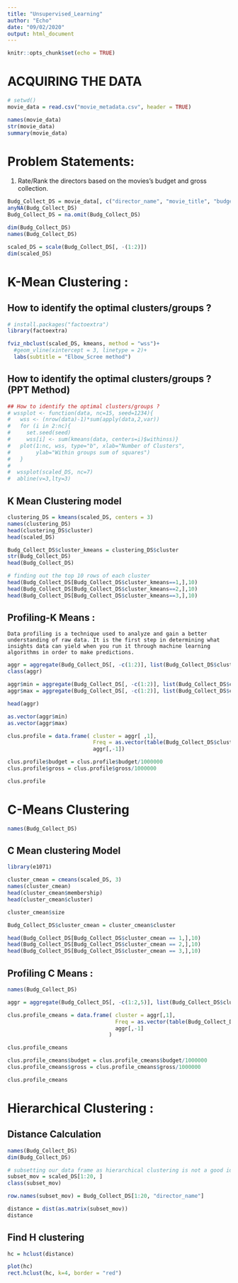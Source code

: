 ```yaml
---
title: "Unsupervised_Learning"
author: "Echo"
date: "09/02/2020"
output: html_document
---
```


```r
knitr::opts_chunk$set(echo = TRUE)
```

# ACQUIRING THE DATA
```r

# setwd()
movie_data = read.csv("movie_metadata.csv", header = TRUE) 

names(movie_data)
str(movie_data)
summary(movie_data)

```


# Problem Statements:
1. Rate/Rank the directors based on the movies's budget and gross collection.

```r


Budg_Collect_DS = movie_data[, c("director_name", "movie_title", "budget", "gross")]
anyNA(Budg_Collect_DS)
Budg_Collect_DS = na.omit(Budg_Collect_DS)

dim(Budg_Collect_DS)
names(Budg_Collect_DS)

scaled_DS = scale(Budg_Collect_DS[, -(1:2)])
dim(scaled_DS)

```


##################################################################################################################################################
# K-Mean Clustering :

## How to identify the optimal clusters/groups ?
```r
# install.packages("factoextra")
library(factoextra)

fviz_nbclust(scaled_DS, kmeans, method = "wss")+
  #geom_vline(xintercept = 3, linetype = 2)+
  labs(subtitle = "Elbow_Scree method")

```


## How to identify the optimal clusters/groups ? (PPT Method)
```r
## How to identify the optimal clusters/groups ?
# wssplot <- function(data, nc=15, seed=1234){
#   wss <- (nrow(data)-1)*sum(apply(data,2,var))
#   for (i in 2:nc){
#     set.seed(seed)
#     wss[i] <- sum(kmeans(data, centers=i)$withinss)}
#   plot(1:nc, wss, type="b", xlab="Number of Clusters",
#        ylab="Within groups sum of squares")
#   }
# 
#  wssplot(scaled_DS, nc=7)
#  abline(v=3,lty=3)
```


## K Mean Clustering model
```r

clustering_DS = kmeans(scaled_DS, centers = 3)
names(clustering_DS)
head(clustering_DS$cluster)
head(scaled_DS)

Budg_Collect_DS$cluster_kmeans = clustering_DS$cluster
str(Budg_Collect_DS)
head(Budg_Collect_DS)

# finding out the top 10 rows of each cluster
head(Budg_Collect_DS[Budg_Collect_DS$cluster_kmeans==1,],10)
head(Budg_Collect_DS[Budg_Collect_DS$cluster_kmeans==2,],10)
head(Budg_Collect_DS[Budg_Collect_DS$cluster_kmeans==3,],10)

```


## Profiling-K Means :
`Data profiling is a technique used to analyze and gain a better understanding of raw data. It is the first step in determining what insights data can yield when you run it through machine learning algorithms in order to make predictions.`
```r
aggr = aggregate(Budg_Collect_DS[, -c(1:2)], list(Budg_Collect_DS$cluster_kmeans), mean)
class(aggr)

aggr$min = aggregate(Budg_Collect_DS[, -c(1:2)], list(Budg_Collect_DS$cluster_kmeans), min)
aggr$max = aggregate(Budg_Collect_DS[, -c(1:2)], list(Budg_Collect_DS$cluster_kmeans), max)

head(aggr)

as.vector(aggr$min)
as.vector(aggr$max)

clus.profile = data.frame( cluster = aggr[ ,1],
                           Freq = as.vector(table(Budg_Collect_DS$cluster_kmeans)),
                           aggr[,-1])

clus.profile$budget = clus.profile$budget/1000000
clus.profile$gross = clus.profile$gross/1000000

clus.profile

```




#############################################################################################################################
# C-Means Clustering
```r

names(Budg_Collect_DS)

```

## C Mean clustering Model
```r
library(e1071)

cluster_cmean = cmeans(scaled_DS, 3)
names(cluster_cmean)
head(cluster_cmean$membership)
head(cluster_cmean$cluster)

cluster_cmean$size

Budg_Collect_DS$cluster_cmean = cluster_cmean$cluster

head(Budg_Collect_DS[Budg_Collect_DS$cluster_cmean == 1,],10)
head(Budg_Collect_DS[Budg_Collect_DS$cluster_cmean == 2,],10)
head(Budg_Collect_DS[Budg_Collect_DS$cluster_cmean == 3,],10)

```

## Profiling C Means :
```r
names(Budg_Collect_DS)

aggr = aggregate(Budg_Collect_DS[, -c(1:2,5)], list(Budg_Collect_DS$cluster_cmean), mean)

clus.profile_cmeans = data.frame( cluster = aggr[,1],
                                  Freq = as.vector(table(Budg_Collect_DS$cluster_cmean)),
                                  aggr[,-1]
                                )

clus.profile_cmeans

clus.profile_cmeans$budget = clus.profile_cmeans$budget/1000000
clus.profile_cmeans$gross = clus.profile_cmeans$gross/1000000

clus.profile_cmeans

```



#########################################################################################################################
# Hierarchical Clustering :

## Distance Calculation 
```r
names(Budg_Collect_DS)
dim(Budg_Collect_DS)

# subsetting our data frame as hierarchical clustering is not a good idea for large data sets
subset_mov = scaled_DS[1:20, ]
class(subset_mov)

row.names(subset_mov) = Budg_Collect_DS[1:20, "director_name"]

distance = dist(as.matrix(subset_mov))
distance

```


## Find H clustering
```r
hc = hclust(distance)

plot(hc)
rect.hclust(hc, k=4, border = "red")
```

























































